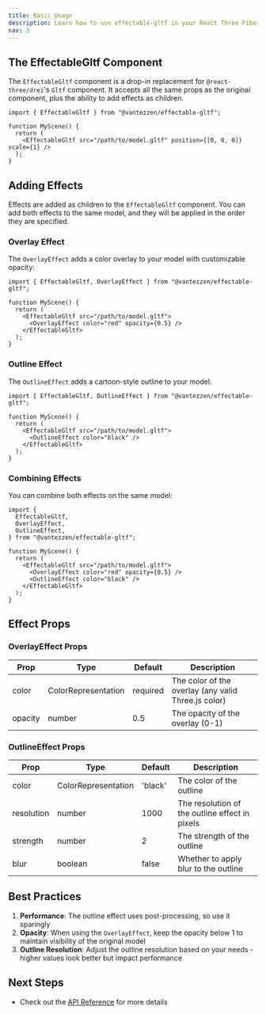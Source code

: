 ```yaml
---
title: Basic Usage
description: Learn how to use effectable-gltf in your React Three Fiber application
nav: 2
---
```


## The EffectableGltf Component

The `EffectableGltf` component is a drop-in replacement for `@react-three/drei`'s `Gltf` component. It accepts all the same props as the original component, plus the ability to add effects as children.

```tsx
import { EffectableGltf } from "@vantezzen/effectable-gltf";

function MyScene() {
  return (
    <EffectableGltf src="/path/to/model.gltf" position={[0, 0, 0]} scale={1} />
  );
}
```

## Adding Effects

Effects are added as children to the `EffectableGltf` component. You can add both effects to the same model, and they will be applied in the order they are specified.

### Overlay Effect

The `OverlayEffect` adds a color overlay to your model with customizable opacity:

```tsx
import { EffectableGltf, OverlayEffect } from "@vantezzen/effectable-gltf";

function MyScene() {
  return (
    <EffectableGltf src="/path/to/model.gltf">
      <OverlayEffect color="red" opacity={0.5} />
    </EffectableGltf>
  );
}
```

### Outline Effect

The `OutlineEffect` adds a cartoon-style outline to your model:

```tsx
import { EffectableGltf, OutlineEffect } from "@vantezzen/effectable-gltf";

function MyScene() {
  return (
    <EffectableGltf src="/path/to/model.gltf">
      <OutlineEffect color="black" />
    </EffectableGltf>
  );
}
```

### Combining Effects

You can combine both effects on the same model:

```tsx
import {
  EffectableGltf,
  OverlayEffect,
  OutlineEffect,
} from "@vantezzen/effectable-gltf";

function MyScene() {
  return (
    <EffectableGltf src="/path/to/model.gltf">
      <OverlayEffect color="red" opacity={0.5} />
      <OutlineEffect color="black" />
    </EffectableGltf>
  );
}
```

## Effect Props

### OverlayEffect Props

| Prop    | Type                | Default  | Description                                         |
| ------- | ------------------- | -------- | --------------------------------------------------- |
| color   | ColorRepresentation | required | The color of the overlay (any valid Three.js color) |
| opacity | number              | 0.5      | The opacity of the overlay (0-1)                    |

### OutlineEffect Props

| Prop       | Type                | Default | Description                                    |
| ---------- | ------------------- | ------- | ---------------------------------------------- |
| color      | ColorRepresentation | 'black' | The color of the outline                       |
| resolution | number              | 1000    | The resolution of the outline effect in pixels |
| strength   | number              | 2       | The strength of the outline                    |
| blur       | boolean             | false   | Whether to apply blur to the outline           |

## Best Practices

1. **Performance**: The outline effect uses post-processing, so use it sparingly
2. **Opacity**: When using the `OverlayEffect`, keep the opacity below 1 to maintain visibility of the original model
3. **Outline Resolution**: Adjust the outline resolution based on your needs - higher values look better but impact performance

## Next Steps

- Check out the [API Reference](./api-reference) for more details
